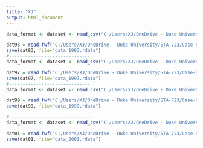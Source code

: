 ```yaml
---
title: "XJ"
output: html_document
---
```


```r
data_format <- dataset <- read_csv("C:/Users/XJ/OneDrive - Duke University/STA-723/Case-Study-3-team-2/Harvard_CAS_1993/DS0001/Data_Format_93.csv")

dat93 = read.fwf("C:/Users/XJ/OneDrive - Duke University/STA-723/Case-Study-3-team-2/Harvard_CAS_1993/DS0001/06577-0001-Data.txt", widths=data_format$Col_Width, na.strings=c("NA", " ", "."), col.names = paste0(data_format$Name) )
save(dat93, file="data_1993.rdata")
#------------------------------
data_format <- dataset <- read_csv("C:/Users/XJ/OneDrive - Duke University/STA-723/Case-Study-3-team-2/Harvard_CAS_1997/DS0001/Data_Format_97.csv")

dat97 = read.fwf("C:/Users/XJ/OneDrive - Duke University/STA-723/Case-Study-3-team-2/Harvard_CAS_1997/DS0001/03163-0001-Data.txt", widths=data_format$Col_Width, na.strings=c("NA", " ", "."), col.names = paste0(data_format$Name) )
save(dat97, file="data_1997.rdata")
#------------------------------
data_format <- dataset <- read_csv("C:/Users/XJ/OneDrive - Duke University/STA-723/Case-Study-3-team-2/Harvard_CAS_1999/DS0001/Data_Format_99.csv")

dat99 = read.fwf("C:/Users/XJ/OneDrive - Duke University/STA-723/Case-Study-3-team-2/Harvard_CAS_1999/DS0001/03818-0001-Data.txt", widths=data_format$Col_Width, na.strings=c("NA", " ", "."), col.names = paste0(data_format$Name) )
save(dat99, file="data_1999.rdata")

#-------------------------------
data_format <- dataset <- read_csv("C:/Users/XJ/OneDrive - Duke University/STA-723/Case-Study-3-team-2/Harvard_CAS_2001/DS0001/Data_Format_01.csv")

dat01 = read.fwf("C:/Users/XJ/OneDrive - Duke University/STA-723/Case-Study-3-team-2/Harvard_CAS_2001/DS0001/04291-0001-Data.txt", widths=data_format$Col_Width, na.strings=c("NA", " ", "."), col.names = paste0(data_format$Name) )
save(dat01, file="data_2001.rdata")
```